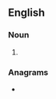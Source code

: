 ==English==

===Noun===
{{head|en|noun plural form}}

# {{plural of|hooker|lang=en}}

===Anagrams===
* {{anagrams|en|rehooks|reshook}}